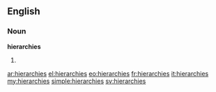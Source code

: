 ==English==

===Noun===
'''hierarchies'''

# {{plural of|[[hierarchy]]}}

[[ar:hierarchies]]
[[el:hierarchies]]
[[eo:hierarchies]]
[[fr:hierarchies]]
[[it:hierarchies]]
[[my:hierarchies]]
[[simple:hierarchies]]
[[sv:hierarchies]]